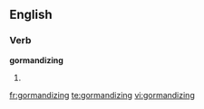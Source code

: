 
==English==

===Verb===
'''gormandizing'''

# {{present participle of|[[gormandize]]}}

[[fr:gormandizing]]
[[te:gormandizing]]
[[vi:gormandizing]]